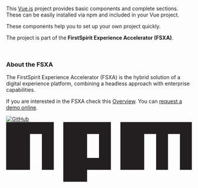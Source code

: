 
<Meta
  title="FSXA-UI"
  subtitle="Introduction"
/>

This <a class="ui-text-espirit" href="https://vuejs.org/" target="_blank">Vue.js</a> project provides basic components and complete sections.
These can be easily installed via npm and included in your Vue project.

These components help you to set up your own project quickly.

The project is part of the **FirstSpirit Experience Accelerator (FSXA)**.

<br />

### About the FSXA
The FirstSpirit Experience Accelerator (FSXA) is the hybrid solution of a digital 
experience platform, combining a headless approach with enterprise capabilities. 

If you are interested in the FSXA check this <a class="ui-text-espirit" href="https://docs.e-spirit.com/module/fsxa/overview/benefits-hybrid/" target="_blank">Overview</a>.
You can <a class="ui-text-espirit" href="https://www.e-spirit.com/us/specialpages/forms/on-demand-demo/" target="_blank">request a demo online</a>.

<div class="ui-absolute ui-top-0 ui-right-0 ui-mt-20 ui-flex ui-w-32 ui-space-x-4 lg:ui-mt-4">

<a href="https://github.com/e-Spirit/fsxa-ui" target="_blank"><img class="ui-w-12 ui-h-" src="https://github.githubassets.com/images/modules/logos_page/GitHub-Mark.png" alt="GitHub" />
</a>
<a class="ui-w-12 ui-flex ui-justify-center ui-items-center" href="https://www.npmjs.com/package/fsxa-ui" target="_blank">
<svg class="ui-w-12" viewBox="0 0 780 250"><path fill="#231F20" d="M240,250h100v-50h100V0H240V250z M340,50h50v100h-50V50z M480,0v200h100V50h50v150h50V50h50v150h50V0H480z M0,200h100V50h50v150h50V0H0V200z"></path></svg>
</a>

</div>